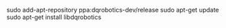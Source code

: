sudo add-apt-repository ppa:dqrobotics-dev/release
sudo apt-get update
sudo apt-get install libdqrobotics